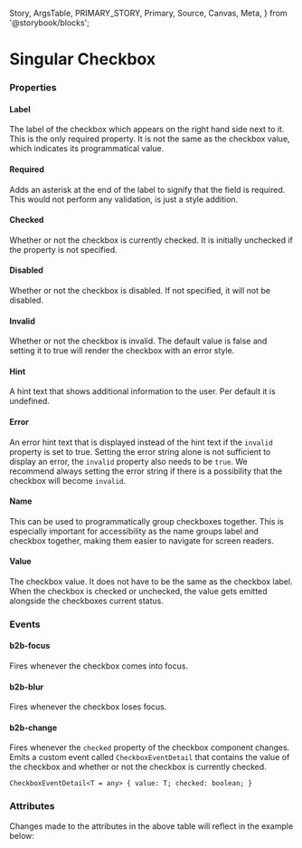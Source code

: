   Story,
  ArgsTable,
  PRIMARY_STORY,
  Primary,
  Source,
  Canvas,
  Meta,
} from '@storybook/blocks';


<Meta of={CheckboxStories} />

# Singular Checkbox

<Canvas columns={3} withSource="open" withToolbar={false}>
  <Story id="components-form-checkbox--story-010-default" />
</Canvas>

### Properties

#### Label

The label of the checkbox which appears on the right hand side next to it. This is the only
required property. It is not the same as the checkbox value, which indicates its programmatical
value.

#### Required

Adds an asterisk at the end of the label to signify that the field is required. This would not perform any
validation, is just a style addition.

#### Checked

Whether or not the checkbox is currently checked. It is initially unchecked if the property is not specified.

#### Disabled

Whether or not the checkbox is disabled. If not specified, it will not be disabled.

#### Invalid

Whether or not the checkbox is invalid. The default value is false and setting it to true will render the
checkbox with an error style.

#### Hint

A hint text that shows additional information to the user. Per default it is undefined.

#### Error

An error hint text that is displayed instead of the hint text if the `invalid` property is set to true.
Setting the error string alone is not sufficient to display an error, the `invalid` property also needs to be `true`.
We recommend always setting the error string if there is a possibility that the checkbox will become `invalid`.

#### Name

This can be used to programmatically group checkboxes together. This is especially important for accessibility
as the name groups label and checkbox together, making them easier to navigate for screen readers.

#### Value

The checkbox value. It does not have to be the same as the checkbox label. When the checkbox is checked or unchecked,
the value gets emitted alongside the checkboxes current status.

### Events

#### b2b-focus

Fires whenever the checkbox comes into focus.

#### b2b-blur

Fires whenever the checkbox loses focus.

#### b2b-change

Fires whenever the `checked` property of the checkbox component changes. Emits a custom event
called `CheckboxEventDetail` that contains the value of the checkbox and whether or not the
checkbox is currently checked.

`CheckboxEventDetail<T = any> {
  value: T;
  checked: boolean;
}`

### Attributes

<ArgsTable story={PRIMARY_STORY} />
Changes made to the attributes in the above table will reflect in the example below:
<Primary />
